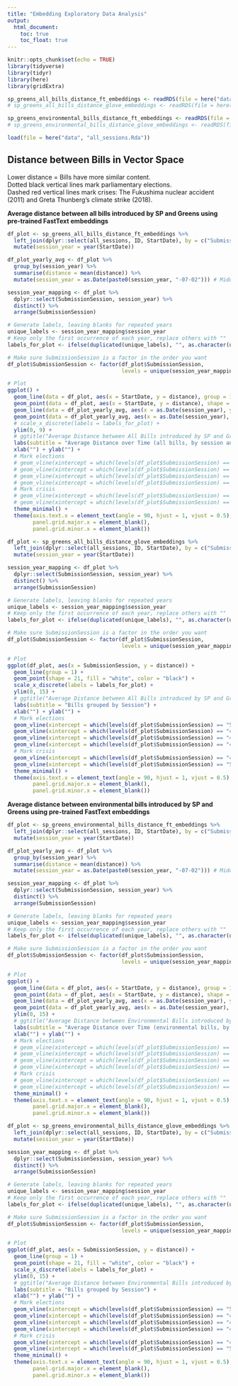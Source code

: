 ```yaml
---
title: "Embedding Exploratory Data Analysis"
output:
  html_document:
    toc: true
    toc_float: true
---
```


```r
knitr::opts_chunk$set(echo = TRUE)
library(tidyverse)
library(tidyr)
library(here)
library(gridExtra)

sp_greens_all_bills_distance_ft_embeddings <- readRDS(file = here("data", "sp_greens_all_bills_distance_ft_embeddings.Rda"))
# sp_greens_all_bills_distance_glove_embeddings <- readRDS(file = here("data", "sp_greens_all_bills_distance_glove_embeddings.Rda"))

sp_greens_environmental_bills_distance_ft_embeddings <- readRDS(file = here("data", "sp_greens_environmental_bills_distance_ft_embeddings.Rda"))
# sp_greens_environmental_bills_distance_glove_embeddings <- readRDS(file = here("data", "sp_greens_environmental_bills_distance_glove_embeddings.Rda"))

load(file = here("data", "all_sessions.Rda"))
```

## Distance between Bills in Vector Space
Lower distance = Bills have more similar content.  
Dotted black vertical lines mark parliamentary elections.  
Dashed red vertical lines mark crises: The Fukushima nuclear accident (2011) and Greta Thunberg's climate strike (2018).

**Average distance between all bills introduced by SP and Greens using pre-trained FastText embeddings**

```r
df_plot <- sp_greens_all_bills_distance_ft_embeddings %>% 
  left_join(dplyr::select(all_sessions, ID, StartDate), by = c("SubmissionSession" = "ID")) %>% 
  mutate(session_year = year(StartDate))

df_plot_yearly_avg <- df_plot %>% 
  group_by(session_year) %>%
  summarise(distance = mean(distance)) %>% 
  mutate(session_year = as.Date(paste0(session_year, "-07-02"))) # Middle of the year

session_year_mapping <- df_plot %>%
  dplyr::select(SubmissionSession, session_year) %>%
  distinct() %>%
  arrange(SubmissionSession)

# Generate labels, leaving blanks for repeated years
unique_labels <- session_year_mapping$session_year
# Keep only the first occurrence of each year, replace others with ""
labels_for_plot <- ifelse(duplicated(unique_labels), "", as.character(unique_labels))

# Make sure SubmissionSession is a factor in the order you want
df_plot$SubmissionSession <- factor(df_plot$SubmissionSession,
                                    levels = unique(session_year_mapping$SubmissionSession))

# Plot
ggplot() +
  geom_line(data = df_plot, aes(x = StartDate, y = distance), group = 1, color = "grey") +
  geom_point(data = df_plot, aes(x = StartDate, y = distance), shape = 21, fill = "white", color = "grey") +
  geom_line(data = df_plot_yearly_avg, aes(x = as.Date(session_year), y = distance)) +
  geom_point(data = df_plot_yearly_avg, aes(x = as.Date(session_year), y = distance)) +
  # scale_x_discrete(labels = labels_for_plot) + 
  ylim(0, 9) +
  # ggtitle("Average Distance between All Bills introduced by SP and Greens") +
  labs(subtitle = "Average Distance over Time (all bills, by session and by year)") +
  xlab("") + ylab("") + 
  # Mark elections
  # geom_vline(xintercept = which(levels(df_plot$SubmissionSession) == "5019"), linetype = "dotted", color = "#333333", size = 0.25) +
  # geom_vline(xintercept = which(levels(df_plot$SubmissionSession) == "4920"), linetype = "dotted", color = "#333333", size = 0.25) +
  # geom_vline(xintercept = which(levels(df_plot$SubmissionSession) == "4820"), linetype = "dotted", color = "#333333", size = 0.25) +
  # geom_vline(xintercept = which(levels(df_plot$SubmissionSession) == "4718"), linetype = "dotted", color = "#333333", size = 0.25) +
  # Mark crisis
  # geom_vline(xintercept = which(levels(df_plot$SubmissionSession) == "4817"), linetype = "dashed", color = "red", size = 0.25) +
  # geom_vline(xintercept = which(levels(df_plot$SubmissionSession) == "5014"), linetype = "dashed", color = "red", size = 0.25) +
  theme_minimal() +
  theme(axis.text.x = element_text(angle = 90, hjust = 1, vjust = 0.5),
        panel.grid.major.x = element_blank(),
        panel.grid.minor.x = element_blank())
```

<!-- **Average Distance between All Bills introduced by SP and Greens: GloVe** -->

```r
df_plot <- sp_greens_all_bills_distance_glove_embeddings %>% 
  left_join(dplyr::select(all_sessions, ID, StartDate), by = c("SubmissionSession" = "ID")) %>% 
  mutate(session_year = year(StartDate))

session_year_mapping <- df_plot %>%
  dplyr::select(SubmissionSession, session_year) %>%
  distinct() %>%
  arrange(SubmissionSession)

# Generate labels, leaving blanks for repeated years
unique_labels <- session_year_mapping$session_year
# Keep only the first occurrence of each year, replace others with ""
labels_for_plot <- ifelse(duplicated(unique_labels), "", as.character(unique_labels))

# Make sure SubmissionSession is a factor in the order you want
df_plot$SubmissionSession <- factor(df_plot$SubmissionSession,
                                    levels = unique(session_year_mapping$SubmissionSession))

# Plot
ggplot(df_plot, aes(x = SubmissionSession, y = distance)) +
  geom_line(group = 1) +
  geom_point(shape = 21, fill = "white", color = "black") + 
  scale_x_discrete(labels = labels_for_plot) + 
  ylim(0, 15) +
  # ggtitle("Average Distance between All Bills introduced by SP and Greens") +
  labs(subtitle = "Bills grouped by Session") +
  xlab("") + ylab("") + 
  # Mark elections
  geom_vline(xintercept = which(levels(df_plot$SubmissionSession) == "5019"), linetype = "dotted", color = "#333333", size = 0.25) +
  geom_vline(xintercept = which(levels(df_plot$SubmissionSession) == "4920"), linetype = "dotted", color = "#333333", size = 0.25) +
  geom_vline(xintercept = which(levels(df_plot$SubmissionSession) == "4820"), linetype = "dotted", color = "#333333", size = 0.25) +
  geom_vline(xintercept = which(levels(df_plot$SubmissionSession) == "4718"), linetype = "dotted", color = "#333333", size = 0.25) +
  # Mark crisis
  geom_vline(xintercept = which(levels(df_plot$SubmissionSession) == "4817"), linetype = "dashed", color = "red", size = 0.25) +
  geom_vline(xintercept = which(levels(df_plot$SubmissionSession) == "5014"), linetype = "dashed", color = "red", size = 0.25) +
  theme_minimal() +
  theme(axis.text.x = element_text(angle = 90, hjust = 1, vjust = 0.5),
        panel.grid.major.x = element_blank(),
        panel.grid.minor.x = element_blank())
```

**Average distance between environmental bills introduced by SP and Greens using pre-trained FastText embeddings**

```r
df_plot <- sp_greens_environmental_bills_distance_ft_embeddings %>% 
  left_join(dplyr::select(all_sessions, ID, StartDate), by = c("SubmissionSession" = "ID")) %>% 
  mutate(session_year = year(StartDate))

df_plot_yearly_avg <- df_plot %>% 
  group_by(session_year) %>%
  summarise(distance = mean(distance)) %>% 
  mutate(session_year = as.Date(paste0(session_year, "-07-02"))) # Middle of the year

session_year_mapping <- df_plot %>%
  dplyr::select(SubmissionSession, session_year) %>%
  distinct() %>%
  arrange(SubmissionSession)

# Generate labels, leaving blanks for repeated years
unique_labels <- session_year_mapping$session_year
# Keep only the first occurrence of each year, replace others with ""
labels_for_plot <- ifelse(duplicated(unique_labels), "", as.character(unique_labels))

# Make sure SubmissionSession is a factor in the order you want
df_plot$SubmissionSession <- factor(df_plot$SubmissionSession,
                                    levels = unique(session_year_mapping$SubmissionSession))

# Plot
ggplot() +
  geom_line(data = df_plot, aes(x = StartDate, y = distance), group = 1, color = "grey") +
  geom_point(data = df_plot, aes(x = StartDate, y = distance), shape = 21, fill = "white", color = "grey") +
  geom_line(data = df_plot_yearly_avg, aes(x = as.Date(session_year), y = distance)) +
  geom_point(data = df_plot_yearly_avg, aes(x = as.Date(session_year), y = distance)) +
  ylim(0, 15) +
  # ggtitle("Average Distance between Environmental Bills introduced by SP and Greens") +
  labs(subtitle = "Average Distance over Time (environmental bills, by session and by year)") +
  xlab("") + ylab("") + 
  # Mark elections
  # geom_vline(xintercept = which(levels(df_plot$SubmissionSession) == "5019"), linetype = "dotted", color = "#333333", size = 0.25) +
  # geom_vline(xintercept = which(levels(df_plot$SubmissionSession) == "4920"), linetype = "dotted", color = "#333333", size = 0.25) +
  # geom_vline(xintercept = which(levels(df_plot$SubmissionSession) == "4820"), linetype = "dotted", color = "#333333", size = 0.25) +
  # geom_vline(xintercept = which(levels(df_plot$SubmissionSession) == "4718"), linetype = "dotted", color = "#333333", size = 0.25) +
  # Mark crisis
  # geom_vline(xintercept = which(levels(df_plot$SubmissionSession) == "4817"), linetype = "dashed", color = "red", size = 0.25) +
  # geom_vline(xintercept = which(levels(df_plot$SubmissionSession) == "5014"), linetype = "dashed", color = "red", size = 0.25) +
  theme_minimal() +
  theme(axis.text.x = element_text(angle = 90, hjust = 1, vjust = 0.5),
        panel.grid.major.x = element_blank(),
        panel.grid.minor.x = element_blank())
```


<!-- **Average Distance between Environmental Bills introduced by SP and Greens: GloVe** -->

```r
df_plot <- sp_greens_environmental_bills_distance_glove_embeddings %>% 
  left_join(dplyr::select(all_sessions, ID, StartDate), by = c("SubmissionSession" = "ID")) %>% 
  mutate(session_year = year(StartDate))

session_year_mapping <- df_plot %>%
  dplyr::select(SubmissionSession, session_year) %>%
  distinct() %>%
  arrange(SubmissionSession)

# Generate labels, leaving blanks for repeated years
unique_labels <- session_year_mapping$session_year
# Keep only the first occurrence of each year, replace others with ""
labels_for_plot <- ifelse(duplicated(unique_labels), "", as.character(unique_labels))

# Make sure SubmissionSession is a factor in the order you want
df_plot$SubmissionSession <- factor(df_plot$SubmissionSession,
                                    levels = unique(session_year_mapping$SubmissionSession))

# Plot
ggplot(df_plot, aes(x = SubmissionSession, y = distance)) +
  geom_line(group = 1) +
  geom_point(shape = 21, fill = "white", color = "black") + 
  scale_x_discrete(labels = labels_for_plot) + 
  ylim(0, 15) +
  # ggtitle("Average Distance between Environmental Bills introduced by SP and Greens") +
  labs(subtitle = "Bills grouped by Session") +
  xlab("") + ylab("") + 
  # Mark elections
  geom_vline(xintercept = which(levels(df_plot$SubmissionSession) == "5019"), linetype = "dotted", color = "#333333", size = 0.25) +
  geom_vline(xintercept = which(levels(df_plot$SubmissionSession) == "4920"), linetype = "dotted", color = "#333333", size = 0.25) +
  geom_vline(xintercept = which(levels(df_plot$SubmissionSession) == "4820"), linetype = "dotted", color = "#333333", size = 0.25) +
  geom_vline(xintercept = which(levels(df_plot$SubmissionSession) == "4718"), linetype = "dotted", color = "#333333", size = 0.25) +
  # Mark crisis
  geom_vline(xintercept = which(levels(df_plot$SubmissionSession) == "4817"), linetype = "dashed", color = "red", size = 0.25) +
  geom_vline(xintercept = which(levels(df_plot$SubmissionSession) == "5014"), linetype = "dashed", color = "red", size = 0.25) +
  theme_minimal() +
  theme(axis.text.x = element_text(angle = 90, hjust = 1, vjust = 0.5),
        panel.grid.major.x = element_blank(),
        panel.grid.minor.x = element_blank())
```
